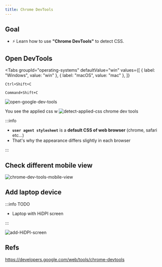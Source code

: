 ```yaml
---
title: Chrome DevTools
---
```



## Goal

- ⚡ Learn how to use **"Chrome DevTools"** to detect CSS.

## Open DevTools

<Tabs
  groupId="operating-systems"
  defaultValue="win"
  values={[
    { label: "Windows", value: "win" },
    { label: "macOS", value: "mac" },
  ]}
>
<TabItem value="win">

```
Ctrl+Shift+C
```

</TabItem>
<TabItem value="mac">

```
Command+Shift+C
```

</TabItem>
</Tabs>

![open-google-dev-tools](https://coderhackers-1302290683.cos.ap-singapore.myqcloud.com/20200514_115650.gif)

You see the applied css
w
![detect-applied-css chrome dev tools](https://coderhackers-1302290683.cos.ap-singapore.myqcloud.com/2020-05-14-12-09-18.png)

:::info

- **`user agent stylesheet`** is a **default CSS of web browser** (chrome, safari etc...)
- That's why the appearance differs slightly in each browser

:::

## Check different mobile view

![chrome-dev-tools-mobile-view](https://coderhackers-1302290683.cos.ap-singapore.myqcloud.com/20200514_115932.gif)

## Add laptop device

:::info TODO

- Laptop with HiDPI screen

:::

![add-HiDPI-screen](https://coderhackers-1302290683.cos.ap-singapore.myqcloud.com/20200514_120307.gif)

## Refs

https://developers.google.com/web/tools/chrome-devtools
